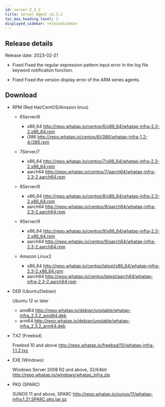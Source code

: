 ```yaml
---
id: server-2_3_2
title: Server Agent v2.3.2
toc_max_heading_level: 2
displayed_sidebar: releaseSidebar
---
```



## Release details

Release date: 2023-02-21

- <Status>Fixed</Status> Fixed the regular expression pattern input error in the log file keyword notification function.

- <Status>Fixed</Status> Fixed the version display error of the ARM series agents.

## Download

- RPM (Red Hat/CentOS/Amazon linux)

  - 6Server/6

    - x86_64 http://repo.whatap.io/centos/6/x86_64/whatap-infra-2.3-2.x86_64.rpm
    - i386 http://repo.whatap.io/centos/6/i386/whatap-infra-1.2-4.i386.rpm

  - 7Server/7

    - x86_64 http://repo.whatap.io/centos/7/x86_64/whatap-infra-2.3-2.x86_64.rpm
    - aarch64 http://repo.whatap.io/centos/7/aarch64/whatap-infra-2.3-2.aarch64.rpm

  - 8Server/8

    - x86_64 http://repo.whatap.io/centos/8/x86_64/whatap-infra-2.3-2.x86_64.rpm
    - aarch64 http://repo.whatap.io/centos/8/aarch64/whatap-infra-2.3-2.aarch64.rpm

  - 9Server/9

    - x86_64 http://repo.whatap.io/centos/9/x86_64/whatap-infra-2.3-2.x86_64.rpm
    - aarch64 http://repo.whatap.io/centos/9/aarch64/whatap-infra-2.3-2.aarch64.rpm

  - Amazon Linux2

    - x86_64 http://repo.whatap.io/centos/latest/x86_64/whatap-infra-2.3-2.x86_64.rpm
    - aarch64 http://repo.whatap.io/centos/latest/aarch64/whatap-infra-2.3-2.aarch64.rpm

- DEB (Ubuntu/Debian)

  Ubuntu 12 or later

  - amd64 http://repo.whatap.io/debian/unstable/whatap-infra_2.3.2_amd64.deb
  - arm64 http://repo.whatap.io/debian/unstable/whatap-infra_2.3.2_arm64.deb

- TXZ (Freebsd)

  Freebsd 10 and above http://repo.whatap.io/freebsd/10/whatap-infra-1.1.2.txz

- EXE (Windows)

  Windows Server 2008 R2 and above, 32/64bit http://repo.whatap.io/windows/whatap_infra.zip

- PKG (SPARC)

  SUNOS 11 and above, SPARC http://repo.whatap.io/sunos/11/whatap-infra.1.21.SPARC.pkg.tar.gz
